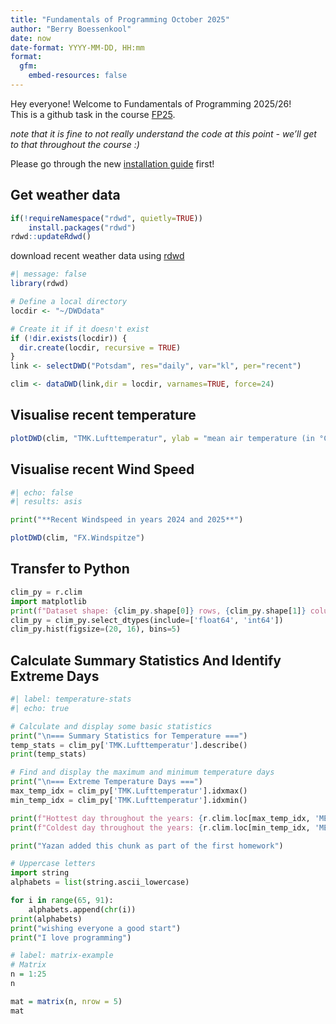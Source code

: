 ---
title: "Fundamentals of Programming October 2025"
author: "Berry Boessenkool"
date: now
date-format: YYYY-MM-DD, HH:mm
format:
  gfm:
    embed-resources: false
---

Hey everyone! Welcome to Fundamentals of Programming 2025/26!\
This is a github task in the course [FP25](https://open.hpi.de/courses/hpi-dh-fprog2025).

*note that it is fine to not really understand the code at this point - we'll get to that throughout the course :)*

Please go through the new [installation guide](https://github.com/brry/fpsetup#software-installation-guide) first!

## **Get weather data**

```{r, packages, warning=FALSE, message=FALSE}
if(!requireNamespace("rdwd", quietly=TRUE))
	install.packages("rdwd")
rdwd::updateRdwd()
```

download recent weather data using [rdwd](https://bookdown.org/brry/rdwd/)

```{r, get_weather_data}
#| message: false
library(rdwd)

# Define a local directory
locdir <- "~/DWDdata"

# Create it if it doesn't exist
if (!dir.exists(locdir)) {
  dir.create(locdir, recursive = TRUE)
}
link <- selectDWD("Potsdam", res="daily", var="kl", per="recent")

clim <- dataDWD(link,dir = locdir, varnames=TRUE, force=24)
```

## Visualise recent temperature

```{r, plot_clim}
plotDWD(clim, "TMK.Lufttemperatur", ylab = "mean air temperature (in °C)", col = "darkgreen")

```

## Visualise recent Wind Speed
```{python}
#| echo: false
#| results: asis

print("**Recent Windspeed in years 2024 and 2025**")
```
```{r, plot_Wind_Speed}
plotDWD(clim, "FX.Windspitze")
```

## Transfer to Python

```{python, histograms, results="hide"}
clim_py = r.clim
import matplotlib
print(f"Dataset shape: {clim_py.shape[0]} rows, {clim_py.shape[1]} columns")
clim_py = clim_py.select_dtypes(include=['float64', 'int64'])
clim_py.hist(figsize=(20, 16), bins=5)
```

## Calculate Summary Statistics And Identify Extreme Days

```{python}
#| label: temperature-stats
#| echo: true

# Calculate and display some basic statistics
print("\n=== Summary Statistics for Temperature ===")
temp_stats = clim_py['TMK.Lufttemperatur'].describe()
print(temp_stats)

# Find and display the maximum and minimum temperature days
print("\n=== Extreme Temperature Days ===")
max_temp_idx = clim_py['TMK.Lufttemperatur'].idxmax()
min_temp_idx = clim_py['TMK.Lufttemperatur'].idxmin()

print(f"Hottest day throughout the years: {r.clim.loc[max_temp_idx, 'MESS_DATUM']} with {clim_py.loc[max_temp_idx, 'TMK.Lufttemperatur']:.1f}°C")
print(f"Coldest day throughout the years: {r.clim.loc[min_temp_idx, 'MESS_DATUM']} with {clim_py.loc[min_temp_idx, 'TMK.Lufttemperatur']:.1f}°C")
```

```{python, yazan_chunk, echo=FALSE}
print("Yazan added this chunk as part of the first homework")

# Uppercase letters
import string
alphabets = list(string.ascii_lowercase)

for i in range(65, 91):
    alphabets.append(chr(i))
print(alphabets)
print("wishing everyone a good start")
print("I love programming")
```


```{R, Mouna, Warning=FALSE}
# label: matrix-example
# Matrix
n = 1:25
n

mat = matrix(n, nrow = 5)
mat

```

